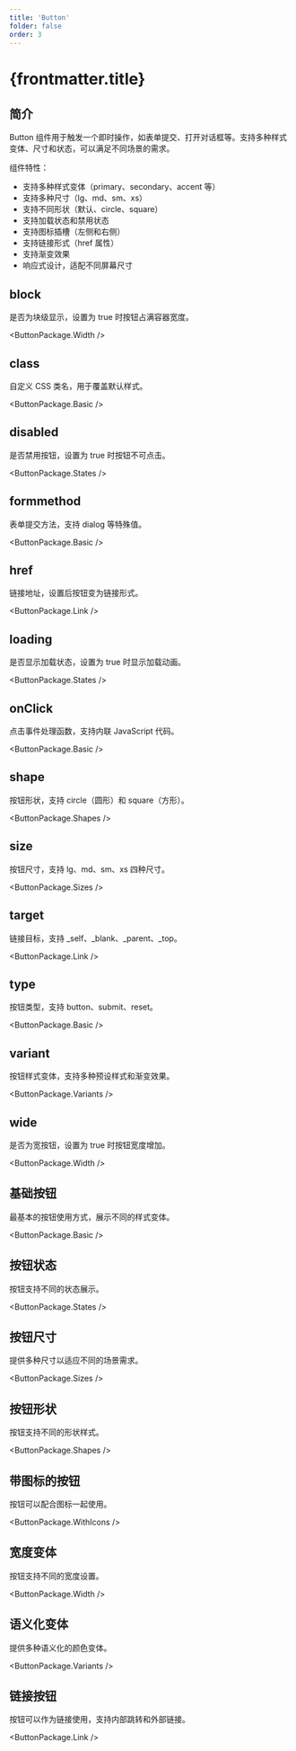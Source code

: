 ```yaml
---
title: 'Button'
folder: false
order: 3
---
```



# {frontmatter.title}

## 简介

Button 组件用于触发一个即时操作，如表单提交、打开对话框等。支持多种样式变体、尺寸和状态，可以满足不同场景的需求。

组件特性：

- 支持多种样式变体（primary、secondary、accent 等）
- 支持多种尺寸（lg、md、sm、xs）
- 支持不同形状（默认、circle、square）
- 支持加载状态和禁用状态
- 支持图标插槽（左侧和右侧）
- 支持链接形式（href 属性）
- 支持渐变效果
- 响应式设计，适配不同屏幕尺寸

## block

是否为块级显示，设置为 true 时按钮占满容器宽度。

<ButtonPackage.Width />

## class

自定义 CSS 类名，用于覆盖默认样式。

<ButtonPackage.Basic />

## disabled

是否禁用按钮，设置为 true 时按钮不可点击。

<ButtonPackage.States />

## formmethod

表单提交方法，支持 dialog 等特殊值。

<ButtonPackage.Basic />

## href

链接地址，设置后按钮变为链接形式。

<ButtonPackage.Link />

## loading

是否显示加载状态，设置为 true 时显示加载动画。

<ButtonPackage.States />

## onClick

点击事件处理函数，支持内联 JavaScript 代码。

<ButtonPackage.Basic />

## shape

按钮形状，支持 circle（圆形）和 square（方形）。

<ButtonPackage.Shapes />

## size

按钮尺寸，支持 lg、md、sm、xs 四种尺寸。

<ButtonPackage.Sizes />

## target

链接目标，支持 _self、_blank、_parent、_top。

<ButtonPackage.Link />

## type

按钮类型，支持 button、submit、reset。

<ButtonPackage.Basic />

## variant

按钮样式变体，支持多种预设样式和渐变效果。

<ButtonPackage.Variants />

## wide

是否为宽按钮，设置为 true 时按钮宽度增加。

<ButtonPackage.Width />

## 基础按钮

最基本的按钮使用方式，展示不同的样式变体。

<ButtonPackage.Basic />

## 按钮状态

按钮支持不同的状态展示。

<ButtonPackage.States />

## 按钮尺寸

提供多种尺寸以适应不同的场景需求。

<ButtonPackage.Sizes />

## 按钮形状

按钮支持不同的形状样式。

<ButtonPackage.Shapes />

## 带图标的按钮

按钮可以配合图标一起使用。

<ButtonPackage.WithIcons />

## 宽度变体

按钮支持不同的宽度设置。

<ButtonPackage.Width />

## 语义化变体

提供多种语义化的颜色变体。

<ButtonPackage.Variants />

## 链接按钮

按钮可以作为链接使用，支持内部跳转和外部链接。

<ButtonPackage.Link />
